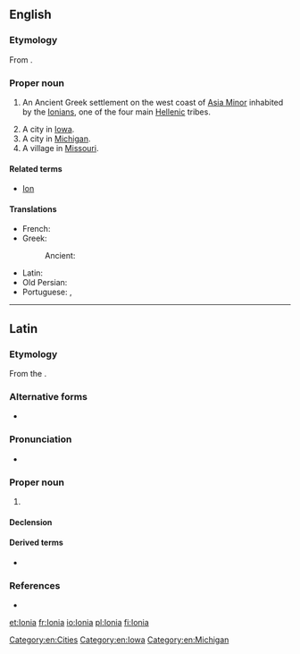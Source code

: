==English==
{{wikipedia}}

===Etymology===
From {{etyl|grc|en}} {{m|grc|Ἰωνία}}.

===Proper noun===
{{en-proper noun}}

# {{label|en|historical}} An Ancient Greek settlement on the west coast of [[Asia Minor]] inhabited by the [[Ionian]]s, one of the four main [[Hellenic]] tribes.
# A city in [[Iowa]].
# A city in [[Michigan]].
# A village in [[Missouri]].

====Related terms====
* [[Ion]]

====Translations====
{{trans-top|(historical) Ancient Greek settlement}}
* French: {{t+|fr|Ionie|f}}
* Greek:
*: Ancient: {{t|grc|Ἰωνία|f|sc=polytonic}}
{{trans-mid}}
* Latin: {{t|la|Iōnia|f}}
* Old Persian: {{t|peo|𐎹𐎢𐎴|tr=Yauna|sc=Xpeo}}
* Portuguese: {{t|pt|Iónia|f}} {{qualifier|Portugal}}, {{t|pt|Iônia|f}} {{qualifier|Brazil}}
{{trans-bottom}}

[[Category:en:Cities]]
[[Category:en:Iowa]]
[[Category:en:Michigan]]

----

==Latin==

===Etymology===
From the {{etyl|grc|la}} {{m|grc|Ἰωνία}}.

===Alternative forms===
* {{l|la|Jonia}}

===Pronunciation===
* {{la-IPA|i.ōnia}}

===Proper noun===
{{la-proper noun|Iōnia||Iōniae|f|first}}

# {{l|en|Ionia}} {{gloss|region in Asia Minor}}

====Declension====
{{la-decl-1st|loc=1|num=sg|Iōni}}

====Derived terms====
* {{l|la|Iōnēnsis}} {{qualifier|New Latin}}

===References===
* {{R:OLD|1|Ĭōnia|964/2}}

{{C|la|Place names}}

[[et:Ionia]]
[[fr:Ionia]]
[[io:Ionia]]
[[pl:Ionia]]
[[fi:Ionia]]